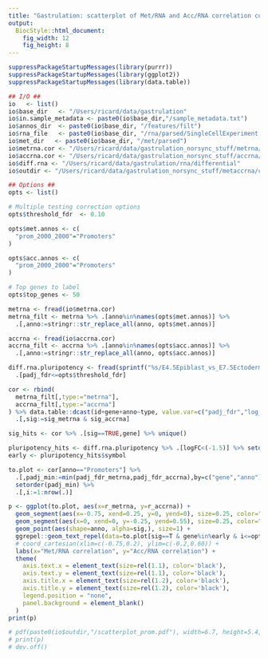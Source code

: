 ```yaml
---
title: "Gastrulation: scatterplot of Met/RNA and Acc/RNA correlation coefficients in promoters"
output: 
  BiocStyle::html_document: 
    fig_width: 12
    fig_height: 8
---
```


```r
suppressPackageStartupMessages(library(purrr))
suppressPackageStartupMessages(library(ggplot2))
suppressPackageStartupMessages(library(data.table))
```

<!-- Define I/O and options -->
```r

## I/O ##
io   <- list()
io$base_dir   <- "/Users/ricard/data/gastrulation"
io$in.sample_metadata <- paste0(io$base_dir,"/sample_metadata.txt")
io$annos_dir  <- paste0(io$base_dir, "/features/filt")
io$rna_file   <- paste0(io$base_dir, "/rna/parsed/SingleCellExperiment.rds")
io$met_dir   <- paste0(io$base_dir, "/met/parsed")
io$metrna.cor <- "/Users/ricard/data/gastrulation_norsync_stuff/metrna/cor/metrna_cor_promoters.txt"
io$accrna.cor <- "/Users/ricard/data/gastrulation_norsync_stuff/accrna/cor/accrna_cor_promoters.txt"
io$diff.rna <- "/Users/ricard/data/gastrulation/rna/differential"
io$outdir <- "/Users/ricard/data/gastrulation_norsync_stuff/metaccrna/cor"

## Options ##
opts <- list()

# Multiple testing correction options
opts$threshold_fdr  <- 0.10

opts$met.annos <- c(
  "prom_2000_2000"="Promoters"
)

opts$acc.annos <- c(
  "prom_2000_2000"="Promoters"
)

# Top genes to label
opts$top_genes <- 50
```

<!-- Load results of Met/RNA coupling across cells -->
```r
metrna <- fread(io$metrna.cor)
metrna_filt <- metrna %>% .[anno%in%names(opts$met.annos)] %>%
  .[,anno:=stringr::str_replace_all(anno, opts$met.annos)]
```

<!-- Load results of Acc/RNA coupling across cells -->
```r
accrna <- fread(io$accrna.cor)
accrna_filt <- accrna %>% .[anno%in%names(opts$acc.annos)] %>%
  .[,anno:=stringr::str_replace_all(anno, opts$acc.annos)]
```

<!-- Load differential expression results -->
```r
diff.rna.pluripotency <- fread(sprintf("%s/E4.5Epiblast_vs_E7.5EctodermEndodermMesoderm.txt.gz", io$diff.rna)) %>%
  .[padj_fdr<=opts$threshold_fdr]
```

<!-- Combine Met/RNA and Acc/RNA coupling -->
```r
cor <- rbind(
  metrna_filt[,type:="metrna"], 
  accrna_filt[,type:="accrna"]
) %>% data.table::dcast(id+gene+anno~type, value.var=c("padj_fdr","log_padj_fdr","r","sig")) %>% .[complete.cases(.)] %>%
  .[,sig:=sig_metrna & sig_accrna]

sig_hits <- cor %>% .[sig==TRUE,gene] %>% unique()
```

<!-- Divide significant hits in terms of their RNA expression patterns -->
```r
pluripotency_hits <- diff.rna.pluripotency %>% .[logFC<(-1.5)] %>% setorder(p.value)
early <- pluripotency_hits$symbol
```


<!-- Scatterplot -->
```r
to.plot <- cor[anno=="Promoters"] %>%
  .[,padj_min:=min(padj_fdr_metrna,padj_fdr_accrna),by=c("gene","anno")] %>%
  setorder(padj_min) %>%
  .[,i:=1:nrow(.)]

p <- ggplot(to.plot, aes(x=r_metrna, y=r_accrna)) +
  geom_segment(aes(x=-0.75, xend=0.25, y=0, yend=0), size=0.25, color="orange") +
  geom_segment(aes(x=0, xend=0, y=-0.25, yend=0.55), size=0.25, color="orange") +
  geom_point(aes(shape=anno, alpha=sig,), size=1) +
  ggrepel::geom_text_repel(data=to.plot[sig==T & gene%in%early & i<=opts$top_genes], aes(x=r_metrna, y=r_accrna, label=gene), size=4, color="red", force=1) +
  # coord_cartesian(xlim=c(-0.75,0.2), ylim=c(-0.2,0.60)) +
  labs(x="Met/RNA correlation", y="Acc/RNA correlation") +
  theme(
    axis.text.x = element_text(size=rel(1.1), color='black'),
    axis.text.y = element_text(size=rel(1.1), color='black'),
    axis.title.x = element_text(size=rel(1.2), color='black'),
    axis.title.y = element_text(size=rel(1.2), color='black'),
    legend.position = "none",
    panel.background = element_blank()
  )
print(p)

# pdf(paste0(io$outdir,"/scatterplot_prom.pdf"), width=6.7, height=5.4, useDingbats = F)
# print(p)
# dev.off()
```
